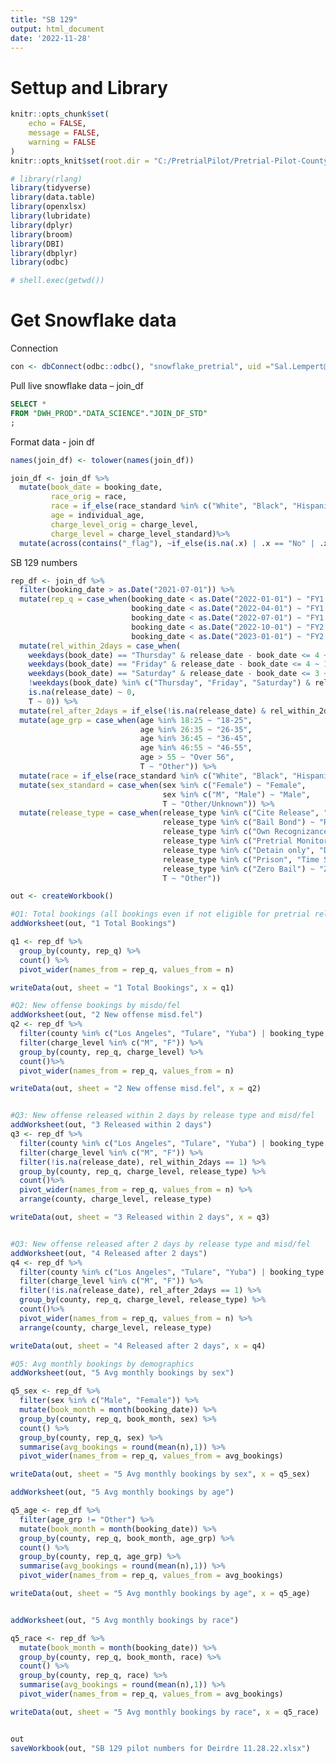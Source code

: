 ```yaml
---
title: "SB 129"
output: html_document
date: '2022-11-28'
---
```

# Settup and Library
```r
knitr::opts_chunk$set(
	echo = FALSE,
	message = FALSE,
	warning = FALSE
)
knitr::opts_knit$set(root.dir = "C:/PretrialPilot/Pretrial-Pilot-County-Analysis")

# library(rlang)
library(tidyverse)
library(data.table)
library(openxlsx)
library(lubridate)
library(dplyr)
library(broom)
library(DBI)
library(dbplyr)
library(odbc)

# shell.exec(getwd())
```

# Get Snowflake data
Connection
```r
con <- dbConnect(odbc::odbc(), "snowflake_pretrial", uid ="Sal.Lempert@jud.ca.gov", pwd = rstudioapi::askForPassword("Password"))


```

Pull live snowflake data -- join_df
```sql
SELECT *
FROM "DWH_PROD"."DATA_SCIENCE"."JOIN_DF_STD"
;
```

Format data - join df 
```r

names(join_df) <- tolower(names(join_df))

join_df <- join_df %>%
  mutate(book_date = booking_date,
         race_orig = race,
         race = if_else(race_standard %in% c("White", "Black", "Hispanic"), race_standard, "Other/Unknown"),
         age = individual_age,
         charge_level_orig = charge_level,
         charge_level = charge_level_standard)%>%
  mutate(across(contains("_flag"), ~if_else(is.na(.x) | .x == "No" | .x == "Unknown" | .x == "0" | .x == 0, 0, as.numeric(1))))  

```


SB 129 numbers
```r
rep_df <- join_df %>%
  filter(booking_date > as.Date("2021-07-01")) %>%
  mutate(rep_q = case_when(booking_date < as.Date("2022-01-01") ~ "FY1 Q1-2",
                           booking_date < as.Date("2022-04-01") ~ "FY1 Q3",
                           booking_date < as.Date("2022-07-01") ~ "FY1 Q4",
                           booking_date < as.Date("2022-10-01") ~ "FY2 Q1",
                           booking_date < as.Date("2023-01-01") ~ "FY2 Q2")) %>%
  mutate(rel_within_2days = case_when(
    weekdays(book_date) == "Thursday" & release_date - book_date <= 4 ~ 1,
    weekdays(book_date) == "Friday" & release_date - book_date <= 4 ~ 1,
    weekdays(book_date) == "Saturday" & release_date - book_date <= 3 ~ 1,
    !weekdays(book_date) %in% c("Thursday", "Friday", "Saturday") & release_date - book_date <= 2 ~ 1,
    is.na(release_date) ~ 0,
    T ~ 0)) %>%
  mutate(rel_after_2days = if_else(!is.na(release_date) & rel_within_2days == 0, 1, 0)) %>%
  mutate(age_grp = case_when(age %in% 18:25 ~ "18-25",
                             age %in% 26:35 ~ "26-35",
                             age %in% 36:45 ~ "36-45",
                             age %in% 46:55 ~ "46-55",
                             age > 55 ~ "Over 56",
                             T ~ "Other")) %>%
  mutate(race = if_else(race_standard %in% c("White", "Black", "Hispanic", "Asian"), race_standard, "Other/Unknown")) %>%
  mutate(sex_standard = case_when(sex %in% c("Female") ~ "Female",
                                  sex %in% c("M", "Male") ~ "Male",
                                  T ~ "Other/Unknown")) %>%
  mutate(release_type = case_when(release_type %in% c("Cite Release", "CiteR elease") ~ "Jail Cite and Release",
                                  release_type %in% c("Bail Bond") ~ "Release on Bail",
                                  release_type %in% c("Own Recognizance") ~ "Release by Judicial Officer on OR",
                                  release_type %in% c("Pretrial Monitor") ~ "Pretrial Supervision",
                                  release_type %in% c("Detain only", "Detain Only", "Dismissed") ~ "No Charges Filed/Charges Dismissed",
                                  release_type %in% c("Prison", "Time Served") ~ "Charges Resolved (includes by plea)",
                                  release_type %in% c("Zero Bail") ~ "Zero Bail",
                                  T ~ "Other"))

out <- createWorkbook()

#Q1: Total bookings (all bookings even if not eligible for pretrial release)
addWorksheet(out, "1 Total Bookings")

q1 <- rep_df %>%
  group_by(county, rep_q) %>%
  count() %>%
  pivot_wider(names_from = rep_q, values_from = n)

writeData(out, sheet = "1 Total Bookings", x = q1)

#Q2: New offense bookings by misdo/fel
addWorksheet(out, "2 New offense misd.fel")
q2 <- rep_df %>%
  filter(county %in% c("Los Angeles", "Tulare", "Yuba") | booking_type %in% c("On View", "New Warrant", "Warrant")) %>%
  filter(charge_level %in% c("M", "F")) %>%
  group_by(county, rep_q, charge_level) %>%
  count()%>%
  pivot_wider(names_from = rep_q, values_from = n)

writeData(out, sheet = "2 New offense misd.fel", x = q2)


#Q3: New offense released within 2 days by release type and misd/fel
addWorksheet(out, "3 Released within 2 days")
q3 <- rep_df %>%
  filter(county %in% c("Los Angeles", "Tulare", "Yuba") | booking_type %in% c("On View", "New Warrant", "Warrant")) %>%
  filter(charge_level %in% c("M", "F")) %>%
  filter(!is.na(release_date), rel_within_2days == 1) %>%
  group_by(county, rep_q, charge_level, release_type) %>%
  count()%>%
  pivot_wider(names_from = rep_q, values_from = n) %>%
  arrange(county, charge_level, release_type)

writeData(out, sheet = "3 Released within 2 days", x = q3)


#Q3: New offense released after 2 days by release type and misd/fel
addWorksheet(out, "4 Released after 2 days")
q4 <- rep_df %>%
  filter(county %in% c("Los Angeles", "Tulare", "Yuba") | booking_type %in% c("On View", "New Warrant", "Warrant")) %>%
  filter(charge_level %in% c("M", "F")) %>%
  filter(!is.na(release_date), rel_after_2days == 1) %>%
  group_by(county, rep_q, charge_level, release_type) %>%
  count()%>%
  pivot_wider(names_from = rep_q, values_from = n) %>%
  arrange(county, charge_level, release_type)

writeData(out, sheet = "4 Released after 2 days", x = q4)

#Q5: Avg monthly bookings by demographics
addWorksheet(out, "5 Avg monthly bookings by sex")

q5_sex <- rep_df %>%
  filter(sex %in% c("Male", "Female")) %>%
  mutate(book_month = month(booking_date)) %>%
  group_by(county, rep_q, book_month, sex) %>%
  count() %>%
  group_by(county, rep_q, sex) %>%
  summarise(avg_bookings = round(mean(n),1)) %>%
  pivot_wider(names_from = rep_q, values_from = avg_bookings)

writeData(out, sheet = "5 Avg monthly bookings by sex", x = q5_sex)

addWorksheet(out, "5 Avg monthly bookings by age")

q5_age <- rep_df %>%
  filter(age_grp != "Other") %>%
  mutate(book_month = month(booking_date)) %>%
  group_by(county, rep_q, book_month, age_grp) %>%
  count() %>%
  group_by(county, rep_q, age_grp) %>%
  summarise(avg_bookings = round(mean(n),1)) %>%
  pivot_wider(names_from = rep_q, values_from = avg_bookings)

writeData(out, sheet = "5 Avg monthly bookings by age", x = q5_age)


addWorksheet(out, "5 Avg monthly bookings by race")

q5_race <- rep_df %>%
  mutate(book_month = month(booking_date)) %>%
  group_by(county, rep_q, book_month, race) %>%
  count() %>%
  group_by(county, rep_q, race) %>%
  summarise(avg_bookings = round(mean(n),1)) %>%
  pivot_wider(names_from = rep_q, values_from = avg_bookings)

writeData(out, sheet = "5 Avg monthly bookings by race", x = q5_race)


out
saveWorkbook(out, "SB 129 pilot numbers for Deirdre 11.28.22.xlsx")


  

```

